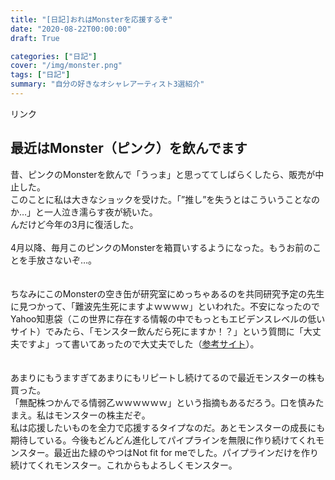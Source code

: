 ```yaml
---
title: "[日記]おれはMonsterを応援するぞ"
date: "2020-08-22T00:00:00"
draft: True

categories: ["日記"]
cover: "/img/monster.png"
tags: ["日記"]
summary: "自分の好きなオシャレアーティスト3選紹介"
---
```


<!-- START MoshimoAffiliateEasyLink -->
<script type="text/javascript">
(function(b,c,f,g,a,d,e){b.MoshimoAffiliateObject=a;
b[a]=b[a]||function(){arguments.currentScript=c.currentScript
||c.scripts[c.scripts.length-2];(b[a].q=b[a].q||[]).push(arguments)};
c.getElementById(a)||(d=c.createElement(f),d.src=g,
d.id=a,e=c.getElementsByTagName("body")[0],e.appendChild(d))})
(window,document,"script","//dn.msmstatic.com/site/cardlink/bundle.js","msmaflink");
msmaflink({"n":"アサヒ飲料 モンスター パイプラインパンチ 355ml ×24本","b":"モンスター","t":"","d":"https:\/\/m.media-amazon.com","c_p":"\/images\/I","p":["\/41LUc-Og2YL.jpg","\/51FYI57pbiL.jpg","\/41d0UtMPA0L.jpg","\/51rrSJvS7vL.jpg"],"u":{"u":"https:\/\/www.amazon.co.jp\/dp\/B07NKJSDJ4","t":"amazon","r_v":""},"aid":{"amazon":"1842760","rakuten":"1824263","yahoo":"1845435"},"eid":"mfDQ8","s":"s"});
</script>
<div id="msmaflink-mfDQ8">リンク</div>
<!-- MoshimoAffiliateEasyLink END -->


## 最近はMonster（ピンク）を飲んでます 
 昔、ピンクのMonsterを飲んで「うっま」と思っててしばらくしたら、販売が中止した。<br>
 このことに私は大きなショックを受けた。「”推し”を失うとはこういうことなのか…」と一人泣き濡らす夜が続いた。<br>
 んだけど今年の3月に復活した。<br>
 <br>
 4月以降、毎月このピンクのMonsterを箱買いするようになった。もうお前のことを手放さないぞ…。<br>
 <br>
 <br>
 ちなみにこのMonsterの空き缶が研究室にめっちゃあるのを共同研究予定の先生に見つかって、「難波先生死にますよｗｗｗｗ」といわれた。不安になったのでYahoo知恵袋（この世界に存在する情報の中でもっともエビデンスレベルの低いサイト）でみたら、「モンスター飲んだら死にますか！？」という質問に「大丈夫ですよ」って書いてあったので大丈夫でした（[参考サイト](https://detail.chiebukuro.yahoo.co.jp/qa/question_detail/q10165795095)）。
 <br><br><br>
 あまりにもうますぎてあまりにもリピートし続けてるので最近モンスターの株も買った。<br>
 「無配株つかんでる情弱乙ｗｗｗｗｗｗ」という指摘もあるだろう。口を慎みたまえ。私はモンスターの株主だぞ。<br>
 私は応援したいものを全力で応援するタイプなのだ。あとモンスターの成長にも期待している。今後もどんどん進化してパイプラインを無限に作り続けてくれモンスター。最近出た緑のやつはNot fit for meでした。パイプラインだけを作り続けてくれモンスター。これからもよろしくモンスター。
 